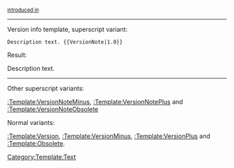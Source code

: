 <sup>[[Release_notes_{{{1}}}|introduced in {{{1}}}]]</sup><noinclude>

----

Version info template, superscript variant:

 <nowiki>Description text. {{VersionNote|1.0}}</nowiki>

Result:

Description text. {{VersionNote|1.0}}

----

Other superscript variants:

[[:Template:VersionNoteMinus]], [[:Template:VersionNotePlus]] and [[:Template:VersionNoteObsolete]]

Normal variants:

[[:Template:Version]], [[:Template:VersionMinus]], [[:Template:VersionPlus]] and [[:Template:Obsolete]].

[[Category:Template:Text]]
</noinclude>